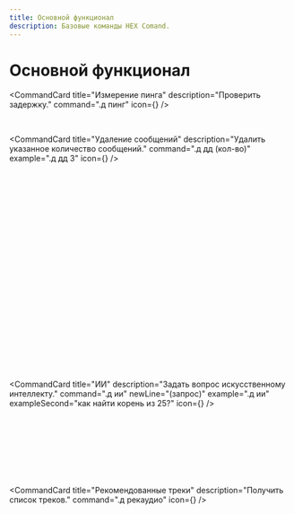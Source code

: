 ```yaml
---
title: Основной функционал
description: Базовые команды HEX Comand.
---
```



# Основной функционал <Clock className="inline-block h-5 w-5 text-emerald-500" />

<CommandCard
  title="Измерение пинга"
  description="Проверить задержку."
  command=".д пинг"
  icon={<Clock className="h-5 w-5 text-emerald-500" />}
/>

<br />

<CommandCard
  title="Удаление сообщений"
  description="Удалить указанное количество сообщений."
  command=".д дд (кол-во)"
  example=".д дд 3"
  icon={<Trash className="h-5 w-5 text-emerald-500" />}
/>

<br />

<CommandCard
  title="Чтение сообщений"
  description="Отметить сообщения прочитанными."
  command=".д прочитать (лички/группы/все)"
  example=".д прочитать группы"
/>

<br />

<CommandCard
  title="Просмотры сообщения"
  description="Показать количество просмотров."
  command=".д просмотры (ответ на сообщение)"
/>

<br />

<CommandCard
  title="Мегапуш"
  isDeclared
  description="[Убрано] Отправить массовое уведомление."
  command=".д мегапуш"
/>

<br />

<CommandCard
  title="Сокращение ссылок"
  description="Сократить длинную ссылку."
  command=".д сс (ссылка)"
  example=".д сс vk.com/id1"
/>

<br />

<CommandCard
  title="Видео в ГС"
  description="Преобразовать видео в голосовое сообщение."
  command=".д вгс (видео)"
/>

<br />

<CommandCard
  title="Список пушей"
  description="Показать последние уведомления (лимит 3)."
  command=".д пуши"
/>

<br />

<CommandCard
  title="Вики"
  description="Поиск в Википедии."
  command=".д вики"
  newLine="(запрос)"
  example=".д вики Vk"
/>

<br />

<CommandCard
  title="Шифрование/дешифрование"
  description="Зашифровать или расшифровать текст."
  command=".д шифр/дешифр (текст)"
  example=".д дешифр HLVIXg60luH1CQFbkN9XQ/A+wA0T4IwPRcWO29R6/W0="
/>

<br />

<CommandCard
  title="Погода"
  description="Узнать погоду в городе."
  command=".д погода (город)"
  example=".д погода Воронеж"
/>

<br />

<CommandCard
  title="Накрутка шагов"
  description="Увеличить количество шагов."
  command=".д шаги"
/>

<br />

<CommandCard
  title="Редактирование ГС"
  description="Изменить текст в голосовом сообщении."
  command=".д редачгс (текст) (ответ на гс)"
/>

<br />

<CommandCard
  title="ИИ"
  description="Задать вопрос искусственному интеллекту."
  command=".д ии"
  newLine="(запрос)"
  example=".д ии"
  exampleSecond="как найти корень из 25?"
  icon={<Brain className="h-5 w-5 text-emerald-500" />}
/>

<br />

<CommandCard
  title="Текст в аудио"
  isDeclared
  description="[Убрано] Преобразовать текст в аудио"
  command=".д аудио (текст)"
  example=".д аудио Всем привет"
/>

<br />

<CommandCard
  title="Последнее сообщение"
  description="Найти последнее сообщение пользователя."
  command=".д смс (ссылка)"
  example=".д смс vk.com/id1"
/>

<br />

<CommandCard
  title="Первое сообщение"
  description="Найти первое сообщение в чате."
  command=".д первсообщение"
/>

<br />

<CommandCard
  title="Рекомендованные треки"
  description="Получить список треков."
  command=".д рекаудио"
  icon={<Music className="h-5 w-5 text-emerald-500" />}
/>

<br />

<CommandCard
  title="Аудио в ГС"
  description="Преобразовать аудио в голосовое сообщение."
  command=".д вгс (аудио/видео)"
/>

<br />

<CommandCard
  title="Кража аватарки"
  description="Скопировать аватарку пользователя."
  command=".д ава (ссылка)"
  example=".д ава vk.com/id1"
/>

<br />

<CommandCard
  title="РП-действие"
  description="Выполнить ролевое действие."
  command=".д рп (текст) (ссылка)"
  example=".д рп пнуть vk.com/id1"
/>

<br />

<CommandCard
  title="Очистка чатов"
  description="Удалить все чаты (без восстановления)."
  command=".д -чаты (лс/беседы)"
  example=".д -чаты беседы"
/>

<br />

<CommandCard
  title="Орех"
  description="Отправить стикер 'орех'."
  command=".д орех"
/>
